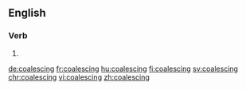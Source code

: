 ==English==

===Verb===
{{head|en}}

# {{present participle of|coalesce|lang=en}}

[[de:coalescing]]
[[fr:coalescing]]
[[hu:coalescing]]
[[fi:coalescing]]
[[sv:coalescing]]
[[chr:coalescing]]
[[vi:coalescing]]
[[zh:coalescing]]
